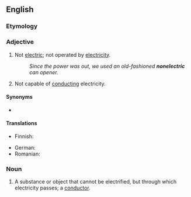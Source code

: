 ==English==

===Etymology===
{{prefix|en|non|electric}}

===Adjective===
{{en-adj|-}}

# Not [[electric]]; not operated by [[electricity]].
#: ''Since the power was out, we used an old-fashioned '''nonelectric''' can opener.''
# Not capable of [[conduct]]ing electricity.

====Synonyms====
* {{l|en|nonelectrical}}

====Translations====
{{trans-top|not electrical}}
* Finnish: {{t-needed|fi}}
{{trans-mid}}
* German: {{t|de|nichtelektrisch}}
* Romanian: {{t|ro|neelectric}}
{{trans-bottom}}

===Noun===
{{en-noun}}

# {{lb|en|archaic}} A substance or object that cannot be electrified, but through which electricity passes; a [[conductor]].
#: {{antonym|en|electric}}